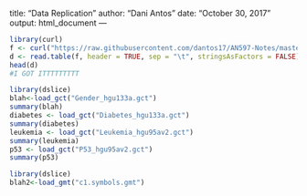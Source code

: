 
title: "Data Replication"
author: "Dani Antos"
date: "October 30, 2017"
output: html_document
---
```r
library(curl)
f <- curl("https://raw.githubusercontent.com/dantos17/AN597-Notes/master/Gender.txt")
d <- read.table(f, header = TRUE, sep = "\t", stringsAsFactors = FALSE)
head(d)
#I GOT ITTTTTTTTT
```

```r
library(dslice)
blah<-load_gct("Gender_hgu133a.gct")
summary(blah)
diabetes <- load_gct("Diabetes_hgu133a.gct")
summary(diabetes)
leukemia <- load_gct("Leukemia_hgu95av2.gct")
summary(leukemia)
p53 <- load_gct("P53_hgu95av2.gct")
summary(p53)
```



```r
library(dslice)
blah2<-load_gmt("c1.symbols.gmt")
```


